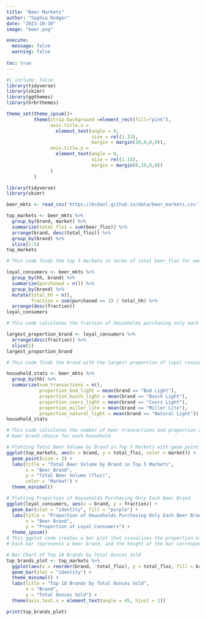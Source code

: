 ```yaml
---
title: "Beer Markets"
author: "Sophia Rodger"
date: "2023-10-30"
image: "beer.png"

execute:
  message: false
  warning: false
  
toc: true
---
```


```r
#| include: false
library(tidyverse)
library(skimr)
library(ggthemes)
library(hrbrthemes)

theme_set(theme_ipsum()+
          theme(strip.background =element_rect(fill="pink"),
                axis.title.x = 
                  element_text(angle = 0,
                               size = rel(1.33),
                               margin = margin(10,0,0,0)),
                axis.title.y = 
                  element_text(angle = 0,
                               size = rel(1.33),
                               margin = margin(0,10,0,0))
                )
          )
```

```r
library(tidyverse)
library(skimr)

beer_mkts <- read_csv('https://bcdanl.github.io/data/beer_markets.csv')
```

```r

top_markets <- beer_mkts %>%
  group_by(brand, market) %>%
  summarize(total_floz = sum(beer_floz)) %>%
  arrange(brand, desc(total_floz)) %>%
  group_by(brand) %>%
  slice(1:5)
top_markets

# This code finds the top 5 markets in terms of total beer_floz for each beer brand
```


```r
loyal_consumers <- beer_mkts %>%
  group_by(hh, brand) %>%
  summarize(purchased = n()) %>%
  group_by(brand) %>%
  mutate(total_hh = n(),
         fraction = sum(purchased == 1) / total_hh) %>%
  arrange(desc(fraction))
loyal_consumers

# This code calculates the fraction of households purchasing only each beer brand

largest_proportion_brand <- loyal_consumers %>%
  arrange(desc(fraction)) %>%
  slice(1)
largest_proportion_brand

# This code finds the brand with the largest proportion of loyal consumers
```

```r

household_stats <- beer_mkts %>%
  group_by(hh) %>%
  summarize(num_transactions = n(),
            proportion_bud_light = mean(brand == "Bud Light"),
            proportion_busch_light = mean(brand == "Busch Light"),
            proportion_coors_light = mean(brand == "Coors Light"),
            proportion_miller_lite = mean(brand == "Miller Lite"),
            proportion_natural_light = mean(brand == "Natural Light"))
household_stats

# This code calculates the number of beer transactions and proportion of each 
# beer brand choice for each household
```

```r
# Plotting Total Beer Volume by Brand in Top 5 Markets with geom_point
ggplot(top_markets, aes(x = brand, y = total_floz, color = market)) +
  geom_point(size = 3) +
  labs(title = "Total Beer Volume by Brand in Top 5 Markets",
       x = "Beer Brand",
       y = "Total Beer Volume (floz)",
       color = "Market") +
  theme_minimal()
```

```r
# Plotting Proportion of Households Purchasing Only Each Beer Brand
ggplot(loyal_consumers, aes(x = brand, y = fraction)) +
  geom_bar(stat = "identity", fill = "purple") +
  labs(title = "Proportion of Households Purchasing Only Each Beer Brand",
       x = "Beer Brand",
       y = "Proportion of Loyal Consumers") +
  theme_ipsum()
# This ggplot code creates a bar plot that visualizes the proportion of households purchasing only each beer brand. 
# Each bar represents a beer brand, and the height of the bar corresponds to the proportion of loyal consumers for that brand
```

```r
# Bar Chart of Top 10 Brands by Total Ounces Sold
top_brands_plot <- top_markets %>%
  ggplot(aes(x = reorder(brand, -total_floz), y = total_floz, fill = brand)) +
  geom_bar(stat = "identity") +
  theme_minimal() +
  labs(title = "Top 10 Brands by Total Ounces Sold",
       x = "Brand",
       y = "Total Ounces Sold") +
  theme(axis.text.x = element_text(angle = 45, hjust = 1))

print(top_brands_plot)

```




